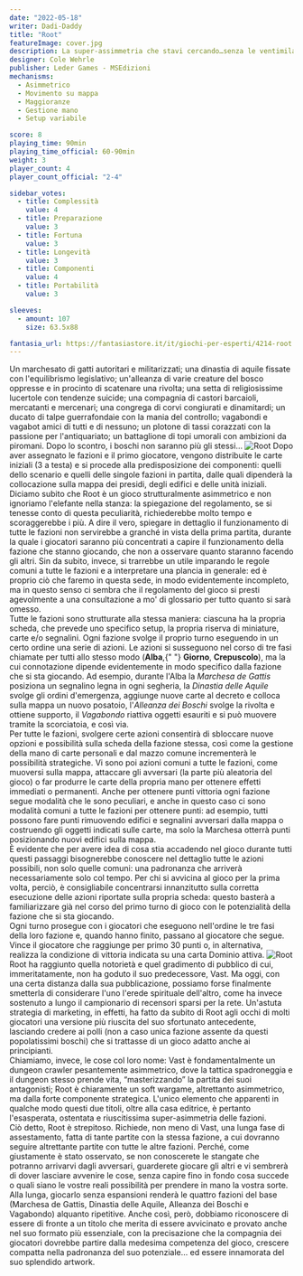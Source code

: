 ```yaml
---
date: "2022-05-18"
writer: Dadi-Daddy
title: "Root"
featureImage: cover.jpg
description: La super-assimmetria che stavi cercando…senza le ventimila ore di partita alla Twilight Imperium
designer: Cole Wehrle
publisher: Leder Games - MSEdizioni
mechanisms:
  - Asimmetrico
  - Movimento su mappa
  - Maggioranze
  - Gestione mano
  - Setup variabile

score: 8
playing_time: 90min
playing_time_official: 60-90min
weight: 3
player_count: 4
player_count_official: "2-4"

sidebar_votes:
  - title: Complessità
    value: 4
  - title: Preparazione
    value: 3
  - title: Fortuna
    value: 3
  - title: Longevità
    value: 3
  - title: Componenti
    value: 4
  - title: Portabilità
    value: 3

sleeves:
  - amount: 107
    size: 63.5x88

fantasia_url: https://fantasiastore.it/it/giochi-per-esperti/4214-root.html
---
```


<Setting>
  Un marchesato di gatti autoritari e militarizzati; una dinastia di aquile
  fissate con l'equilibrismo legislativo; un'alleanza di varie creature del
  bosco oppresse e in procinto di scatenare una rivolta; una setta di
  religiosissime lucertole con tendenze suicide; una compagnia di castori
  barcaioli, mercatanti e mercenari; una congrega di corvi congiurati e
  dinamitardi; un ducato di talpe guerrafondaie con la mania del controllo;
  vagabondi e vagabot amici di tutti e di nessuno; un plotone di tassi corazzati
  con la passione per l'antiquariato; un battaglione di topi umorali con
  ambizioni da piromani. Dopo lo scontro, i boschi non saranno più gli stessi…
</Setting>

<img src="./game1.jpg" alt="Root" />

<Rules>
  Dopo aver assegnato le fazioni e il primo giocatore, vengono distribuite le
  carte iniziali (3 a testa) e si procede alla predisposizione dei componenti:
  quelli dello scenario e quelli delle singole fazioni in partita, dalle quali
  dipenderà la collocazione sulla mappa dei presidi, degli edifici e delle unità
  iniziali.
  <br />
  Diciamo subito che Root è un gioco strutturalmente asimmetrico e non ignoriamo
  l'elefante nella stanza: la spiegazione del regolamento, se si tenesse conto
  di questa peculiarità, richiederebbe molto tempo e scoraggerebbe i più. A dire
  il vero, spiegare in dettaglio il funzionamento di tutte le fazioni non
  servirebbe a granché in vista della prima partita, durante la quale i
  giocatori saranno più concentrati a capire il funzionamento della fazione che
  stanno giocando, che non a osservare quanto staranno facendo gli altri. Sin da
  subito, invece, si trarrebbe un utile imparando le regole comuni a tutte le
  fazioni e a interpretare una plancia in generale: ed è proprio ciò che faremo
  in questa sede, in modo evidentemente incompleto, ma in questo senso ci sembra
  che il regolamento del gioco si presti agevolmente a una consultazione a mo'
  di glossario per tutto quanto si sarà omesso.
  <br />
  Tutte le fazioni sono strutturate alla stessa maniera: ciascuna ha la propria
  scheda, che prevede uno specifico setup, la propria riserva di miniature,
  carte e/o segnalini. Ogni fazione svolge il proprio turno eseguendo in un
  certo ordine una serie di azioni. Le azioni si susseguono nel corso di tre
  fasi chiamate per tutti allo stesso modo (<strong>Alba</strong>,{" "}
  <strong>Giorno</strong>, <strong>Crepuscolo</strong>), ma la cui connotazione
  dipende evidentemente in modo specifico dalla fazione che si sta giocando. Ad
  esempio, durante l'Alba la <em>Marchesa de Gattis</em> posiziona un segnalino
  legna in ogni segheria, la <em>Dinastia delle Aquile</em> svolge gli ordini
  d'emergenza, aggiunge nuove carte al decreto e colloca sulla mappa un nuovo
  posatoio, l'<em>Alleanza dei Boschi</em> svolge la rivolta e ottiene supporto,
  il <em>Vagabondo</em> riattiva oggetti esauriti e si può muovere tramite la
  scorciatoia, e così via.
  <br />
  Per tutte le fazioni, svolgere certe azioni consentirà di sbloccare nuove
  opzioni e possibilità sulla scheda della fazione stessa, così come la gestione
  della mano di carte personali e dal mazzo comune incrementerà le possibilità
  strategiche. Vi sono poi azioni comuni a tutte le fazioni, come muoversi sulla
  mappa, attaccare gli avversari (la parte più aleatoria del gioco) o far
  produrre le carte della propria mano per ottenere effetti immediati o
  permanenti. Anche per ottenere punti vittoria ogni fazione segue modalità che
  le sono peculiari, e anche in questo caso ci sono modalità comuni a tutte le
  fazioni per ottenere punti: ad esempio, tutti possono fare punti rimuovendo
  edifici e segnalini avversari dalla mappa o costruendo gli oggetti indicati
  sulle carte, ma solo la Marchesa otterrà punti posizionando nuovi edifici
  sulla mappa.
  <br />
  È evidente che per avere idea di cosa stia accadendo nel gioco durante tutti
  questi passaggi bisognerebbe conoscere nel dettaglio tutte le azioni
  possibili, non solo quelle comuni: una padronanza che arriverà necessariamente
  solo col tempo. Per chi si avvicina al gioco per la prima volta, perciò, è
  consigliabile concentrarsi innanzitutto sulla corretta esecuzione delle azioni
  riportate sulla propria scheda: questo basterà a familiarizzare già nel corso
  del primo turno di gioco con le potenzialità della fazione che si sta
  giocando.
  <br />
  Ogni turno prosegue con i giocatori che eseguono nell'ordine le tre fasi della
  loro fazione e, quando hanno finito, passano al giocatore che segue. Vince il
  giocatore che raggiunge per primo 30 punti o, in alternativa, realizza la
  condizione di vittoria indicata su una carta Dominio attiva.
</Rules>

<img src="./game2.jpg" alt="Root" />

<Feedback>
  Root ha raggiunto quella notorietà e quel gradimento di pubblico di cui,
  immeritatamente, non ha goduto il suo predecessore, Vast. Ma oggi, con una
  certa distanza dalla sua pubblicazione, possiamo forse finalmente smetterla di
  considerare l'uno l'erede spirituale dell'altro, come ha invece sostenuto a
  lungo il campionario di recensori sparsi per la rete. Un'astuta strategia di
  marketing, in effetti, ha fatto da subito di Root agli occhi di molti
  giocatori una versione più riuscita del suo sfortunato antecedente, lasciando
  credere ai polli (non a caso unica fazione assente da questi popolatissimi
  boschi) che si trattasse di un gioco adatto anche ai principianti.
  <br />
  Chiamiamo, invece, le cose col loro nome: Vast è fondamentalmente un dungeon
  crawler pesantemente asimmetrico, dove la tattica spadroneggia e il dungeon
  stesso prende vita, “masterizzando” la partita dei suoi antagonisti; Root è
  chiaramente un soft wargame, altrettanto asimmetrico, ma dalla forte
  componente strategica. L'unico elemento che apparenti in qualche modo questi
  due titoli, oltre alla casa editrice, è pertanto l'esasperata, ostentata e
  riuscitissima super-asimmetria delle fazioni.
  <br />
  Ciò detto, Root è strepitoso. Richiede, non meno di Vast, una lunga fase di
  assestamento, fatta di tante partite con la stessa fazione, a cui dovranno
  seguire altrettante partite con tutte le altre fazioni. Perché, come
  giustamente è stato osservato, se non conoscerete le stangate che potranno
  arrivarvi dagli avversari, guarderete giocare gli altri e vi sembrerà di dover
  lasciare avvenire le cose, senza capire fino in fondo cosa succede o quali
  siano le vostre reali possibilità per prendere in mano la vostra sorte.
  <br />
  Alla lunga, giocarlo senza espansioni renderà le quattro fazioni del base
  (Marchesa de Gattis, Dinastia delle Aquile, Alleanza dei Boschi e Vagabondo)
  alquanto ripetitive. Anche così, però, dobbiamo riconoscere di essere di
  fronte a un titolo che merita di essere avvicinato e provato anche nel suo
  formato più essenziale, con la precisazione che la compagnia dei giocatori
  dovrebbe partire dalla medesima competenza del gioco, crescere compatta nella
  padronanza del suo potenziale… ed essere innamorata del suo splendido artwork.
</Feedback>

<Instagram id="CdswZl9jbZY" />
